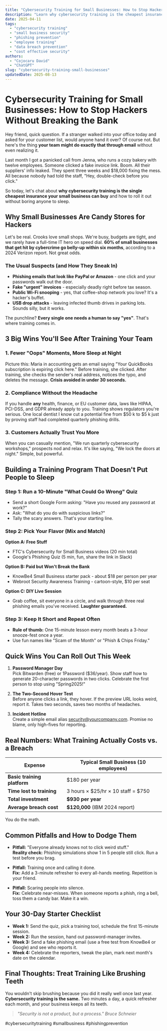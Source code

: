 ```yaml
---
title: "Cybersecurity Training for Small Businesses: How to Stop Hackers Without Breaking the Bank"
description: "Learn why cybersecurity training is the cheapest insurance your small business can buy. Real examples, simple steps, and free tools you can start using today."
date: 2025-04-11
tags:
  - "cybersecurity training"
  - "small business security"
  - "phishing prevention"
  - "employee training"
  - "data breach prevention"
  - "cost effective security"
authors:
  - "Cojocaru David"
  - "ChatGPT"
slug: "cybersecurity-training-small-businesses"
updatedDate: 2025-08-13
---
```


# Cybersecurity Training for Small Businesses: How to Stop Hackers Without Breaking the Bank

Hey friend, quick question. If a stranger walked into your office today and asked for your customer list, would anyone hand it over? Of course not. But here's the thing **your team might do exactly that through email** without even realizing it.

Last month I got a panicked call from Jenna, who runs a cozy bakery with twelve employees. Someone clicked a fake invoice link. Boom. All their suppliers' info leaked. They spent three weeks and $18,000 fixing the mess. All because nobody had told the staff, "Hey, double-check before you click."

So today, let's chat about **why cybersecurity training is the single cheapest insurance your small business can buy** and how to roll it out without boring anyone to sleep.

## Why Small Businesses Are Candy Stores for Hackers

Let's be real. Crooks love small shops. We're busy, budgets are tight, and we rarely have a full-time IT hero on speed dial. **60% of small businesses that get hit by cybercrime go belly-up within six months**, according to a 2024 Verizon report. Not great odds.

### The Usual Suspects (and How They Sneak In)

- **Phishing emails that look like PayPal or Amazon** - one click and your passwords walk out the door.
- **Fake "urgent" invoices** - especially deadly right before tax season.
- **Public Wi-Fi snooping** - yes, that coffee-shop network you love? It's a hacker's buffet.
- **USB drop attacks** - leaving infected thumb drives in parking lots. Sounds silly, but it works.

The punchline? **Every single one needs a human to say "yes"**. That's where training comes in.

## 3 Big Wins You'll See After Training Your Team

### 1. Fewer "Oops" Moments, More Sleep at Night

Picture this: Maria in accounting gets an email saying "Your QuickBooks subscription is expiring click here." Before training, she clicked. After training, she checks the sender's real address, notices the typo, and deletes the message. **Crisis avoided in under 30 seconds.**

### 2. Compliance Without the Headache

If you handle **any** health, finance, or EU customer data, laws like HIPAA, PCI-DSS, and GDPR already apply to you. Training shows regulators you're serious. One local dentist I know cut a potential fine from $50 k to $5 k just by proving staff had completed quarterly phishing drills.

### 3. Customers Actually Trust You More

When you can casually mention, "We run quarterly cybersecurity workshops," prospects nod and relax. It's like saying, "We lock the doors at night." Simple, but powerful.

## Building a Training Program That Doesn't Put People to Sleep

### Step 1: Run a 10-Minute "What Could Go Wrong" Quiz
- Send a short Google Form asking: "Have you reused any password at work?"
- Ask: "What do you do with suspicious links?"
- Tally the scary answers. That's your starting line.

### Step 2: Pick Your Flavor (Mix and Match)
**Option A: Free Stuff**
- FTC's Cybersecurity for Small Business videos (20 min total)
- Google's Phishing Quiz (5 min, fun, share the link in Slack)

**Option B: Paid but Won't Break the Bank**
- KnowBe4 Small Business starter pack - about $18 per person per year
- Webroot Security Awareness Training - cartoon-style, $10 per seat

**Option C: DIY Live Session**
- Grab coffee, sit everyone in a circle, and walk through three real phishing emails you've received. **Laughter guaranteed.**

### Step 3: Keep It Short and Repeat Often
- **Rule of thumb:** One 15-minute lesson every month beats a 3-hour snooze-fest once a year.
- Use fun names like "Scam of the Month" or "Phish & Chips Friday."

## Quick Wins You Can Roll Out This Week

1. **Password Manager Day**  
   Pick Bitwarden (free) or 1Password ($36/year). Show staff how to generate 20-character passwords in two clicks. Celebrate the first person to stop using "Spring2025!"

2. **The Two-Second Hover Test**  
   Before anyone clicks a link, they hover. If the preview URL looks weird, report it. Takes two seconds, saves two months of headaches.

3. **Incident Hotline**  
   Create a simple email alias security@yourcompany.com. Promise no blame, only high-fives for reporting.

## Real Numbers: What Training Actually Costs vs. a Breach

| Expense | Typical Small Business (10 employees) |
|---------|----------------------------------------|
| **Basic training platform** | $180 per year |
| **Time lost to training** | 3 hours × $25/hr × 10 staff = $750 |
| **Total investment** | **$930 per year** |
| **Average breach cost** | **$120,000** (IBM 2024 report) |

You do the math.

## Common Pitfalls and How to Dodge Them

- **Pitfall:** "Everyone already knows not to click weird stuff."  
  **Reality check:** Phishing simulations show 1 in 5 people still click. Run a test before you brag.

- **Pitfall:** Training once and calling it done.  
  **Fix:** Add a 3-minute refresher to every all-hands meeting. Repetition is your friend.

- **Pitfall:** Scaring people into silence.  
  **Fix:** Celebrate near-misses. When someone reports a phish, ring a bell, toss them a candy bar. Make it a win.

## Your 30-Day Starter Checklist

- **Week 1:** Send the quiz, pick a training tool, schedule the first 15-minute session.
- **Week 2:** Run the session, hand out password-manager invites.
- **Week 3:** Send a fake phishing email (use a free test from KnowBe4 or Google) and see who reports it.
- **Week 4:** Celebrate the reporters, tweak the plan, mark next month's date on the calendar.

## Final Thoughts: Treat Training Like Brushing Teeth

You wouldn't skip brushing because you did it really well once last year. **Cybersecurity training is the same.** Two minutes a day, a quick refresher each month, and your business keeps all its teeth.

> _"Security is not a product, but a process."   Bruce Schneier_

#cybersecuritytraining #smallbusiness #phishingprevention
